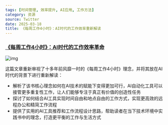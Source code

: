 ```yaml
---
tags: [时间管理, 效率提升, AI应用, 工作方法]
category: 资源
source: Twitter
date: 2025-03-18
title: 《每周工作4小时》：AI时代的工作效率重新解读
---
```


### [《每周工作4小时》：AI时代的工作效率革命](https://twitter-thread.com/t/1899375718884376644)

![img](https://img.mengpeng.tech/i/2025/03/20/67dba515f0e8d.webp)

这篇文章重新审视了十多年前风靡一时的《每周工作4小时》理念，并将其放在AI时代的背景下进行重新解读：

- 解析了该书核心理念如何在AI技术的赋能下变得更加可行，AI自动化工具可以接管更多重复性工作，让人们能够专注于真正有价值的创造性任务
- 探讨了如何结合AI工具实现时间自由和地点自由的工作方式，实现更高效的远程办公和精简工作流程
- 提供了实用的AI工具推荐和工作流程设计思路，帮助读者在当下技术环境中实践书中的理念，打造更平衡的工作与生活方式 